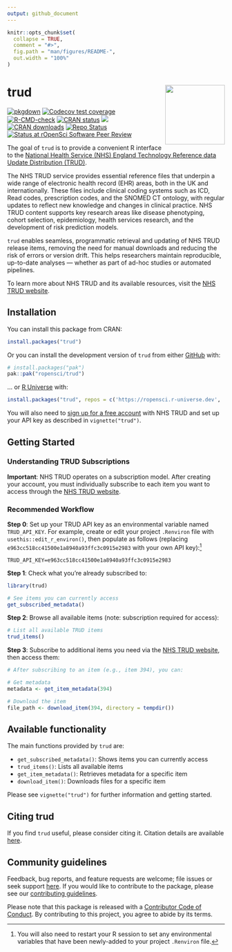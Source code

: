 ```yaml
---
output: github_document
---
```


<!-- README.md is generated from README.Rmd. Please edit that file -->

```r
knitr::opts_chunk$set(
  collapse = TRUE,
  comment = "#>",
  fig.path = "man/figures/README-",
  out.width = "100%"
)
```

# trud <a href="https://docs.ropensci.org/trud/"><img src="man/figures/logo.png" align="right" height="138"/></a>

<!-- badges: start -->
[![pkgdown](https://github.com/ropensci/trud/actions/workflows/pkgdown.yaml/badge.svg)](https://github.com/ropensci/trud/actions/workflows/pkgdown.yaml) [![Codecov test coverage](https://codecov.io/gh/ropensci/trud/branch/main/graph/badge.svg)](https://app.codecov.io/gh/ropensci/trud?branch=main)
[![R-CMD-check](https://github.com/ropensci/trud/actions/workflows/R-CMD-check.yaml/badge.svg)](https://github.com/ropensci/trud/actions/workflows/R-CMD-check.yaml)
[![CRAN status](https://www.r-pkg.org/badges/version/trud)](https://CRAN.R-project.org/package=trud)
[![](https://cranlogs.r-pkg.org/badges/last-month/trud)](https://cran.r-project.org/package=trud)
[![CRAN downloads](https://cranlogs.r-pkg.org/badges/grand-total/trud)](https://CRAN.R-project.org/package=trud)
[![Repo Status](https://www.repostatus.org/badges/latest/active.svg)](https://www.repostatus.org/#active)
[![Status at rOpenSci Software Peer Review](https://badges.ropensci.org/705_status.svg)](https://github.com/ropensci/software-review/issues/705)
<!-- badges: end -->

The goal of `trud` is to provide a convenient R interface to the [National Health Service (NHS) England Technology Reference data Update Distribution (TRUD)](https://isd.digital.nhs.uk/trud/users/guest/filters/0/api).

The NHS TRUD service provides essential reference files that underpin a wide range of electronic health record (EHR) areas, both in the UK and internationally. These files include clinical coding systems such as ICD, Read codes, prescription codes, and the SNOMED CT ontology, with regular updates to reflect new knowledge and changes in clinical practice. NHS TRUD content supports key research areas like disease phenotyping, cohort selection, epidemiology, health services research, and the development of risk prediction models.

`trud` enables seamless, programmatic retrieval and updating of NHS TRUD release items, removing the need for manual downloads and reducing the risk of errors or version drift. This helps researchers maintain reproducible, up-to-date analyses — whether as part of ad-hoc studies or automated pipelines.

To learn more about NHS TRUD and its available resources, visit the [NHS TRUD website](https://isd.digital.nhs.uk/trud).

## Installation

You can install this package from CRAN:

``` r
install.packages("trud")
```

Or you can install the development version  of `trud` from either [GitHub](https://github.com/ropensci/trud) with:

``` r
# install.packages("pak")
pak::pak("ropensci/trud")
```

... or [R Universe](https://ropensci.r-universe.dev/builds) with:

``` r
install.packages("trud", repos = c('https://ropensci.r-universe.dev', 'https://cloud.r-project.org'))
```

You will also need to [sign up for a free account](https://isd.digital.nhs.uk/trud/users/guest/filters/0/account/form) with NHS TRUD and set up your API key as described in `vignette("trud")`.

## Getting Started

### Understanding TRUD Subscriptions

**Important**: NHS TRUD operates on a subscription model. After creating your account, you must individually subscribe to each item you want to access through the [NHS TRUD website](https://isd.digital.nhs.uk/trud/users/guest/filters/0/categories/1).

### Recommended Workflow

**Step 0**: Set up your TRUD API key as an environmental variable named `TRUD_API_KEY`. For example, create or edit your project `.Renviron` file with `usethis::edit_r_environ()`, then populate as follows (replacing `e963cc518cc41500e1a8940a93ffc3c0915e2983` with your own API key):[^1]

[^1]: You will also need to restart your R session to set any environmental variables that have been newly-added to your project `.Renviron` file.

```
TRUD_API_KEY=e963cc518cc41500e1a8940a93ffc3c0915e2983
```

**Step 1**: Check what you're already subscribed to:

```r
library(trud)

# See items you can currently access
get_subscribed_metadata()
```

**Step 2**: Browse all available items (note: subscription required for access):

```r
# List all available TRUD items
trud_items()
```

**Step 3**: Subscribe to additional items you need via the [NHS TRUD website](https://isd.digital.nhs.uk/trud/users/guest/filters/0/categories/1), then access them:

```r
# After subscribing to an item (e.g., item 394), you can:

# Get metadata
metadata <- get_item_metadata(394)

# Download the item
file_path <- download_item(394, directory = tempdir())
```

## Available functionality

The main functions provided by `trud` are:

- `get_subscribed_metadata()`: Shows items you can currently access
- `trud_items()`: Lists all available items
- `get_item_metadata()`: Retrieves metadata for a specific item
- `download_item()`: Downloads files for a specific item

Please see `vignette("trud")` for further information and getting started.

## Citing trud

If you find `trud` useful, please consider citing it. Citation details are available [here](https://docs.ropensci.org/trud/authors.html#citation).

## Community guidelines

Feedback, bug reports, and feature requests are welcome; file issues or seek support [here](https://github.com/ropensci/trud/issues). If you would like to contribute to the package, please see our [contributing guidelines](https://docs.ropensci.org/trud/CONTRIBUTING.html).
  
Please note that this package is released with a [Contributor Code of Conduct](https://docs.ropensci.org/trud/CODE_OF_CONDUCT.html). By contributing to this project, you agree to abide by its terms.
